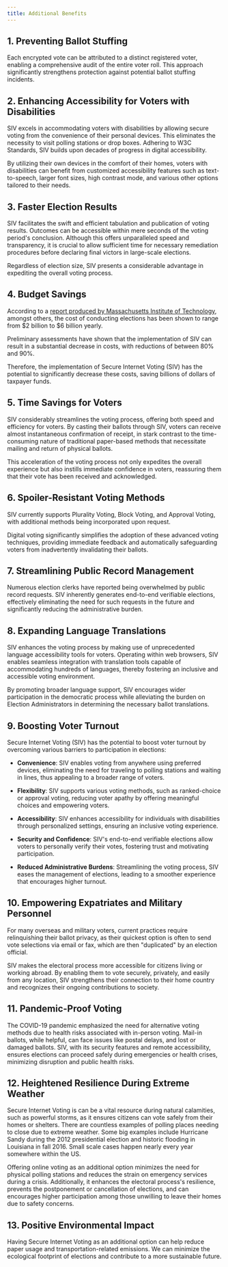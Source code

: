 ```yaml
---
title: Additional Benefits
---
```


## 1. Preventing Ballot Stuffing

Each encrypted vote can be attributed to a distinct registered voter, enabling a comprehensive audit of the entire voter roll. This approach significantly strengthens protection against potential ballot stuffing incidents.

## 2. Enhancing Accessibility for Voters with Disabilities

SIV excels in accommodating voters with disabilities by allowing secure voting from the convenience of their personal devices. This eliminates the necessity to visit polling stations or drop boxes. Adhering to W3C Standards, SIV builds upon decades of progress in digital accessibility.

By utilizing their own devices in the comfort of their homes, voters with disabilities can benefit from customized accessibility features such as text-to-speech, larger font sizes, high contrast mode, and various other options tailored to their needs.

## 3. Faster Election Results

SIV facilitates the swift and efficient tabulation and publication of voting results. Outcomes can be accessible within mere seconds of the voting period's conclusion. Although this offers unparalleled speed and transparency, it is crucial to allow sufficient time for necessary remediation procedures before declaring final victors in large-scale elections.

Regardless of election size, SIV presents a considerable advantage in expediting the overall voting process.

## 4. Budget Savings

According to a [report produced by Massachusetts Institute of Technology](https://electionlab.mit.edu/sites/default/files/2022-05/TheCostofConductingElections-2022.pdf), amongst others, the cost of conducting elections has been shown to range from \$2 billion to \$6 billion yearly.

Preliminary assessments have shown that the implementation of SIV can result in a substantial decrease in costs, with reductions of between 80% and 90%.

Therefore, the implementation of Secure Internet Voting (SIV) has the potential to significantly decrease these costs, saving billions of dollars of taxpayer funds.

## 5. Time Savings for Voters

SIV considerably streamlines the voting process, offering both speed and efficiency for voters. By casting their ballots through SIV, voters can receive almost instantaneous confirmation of receipt, in stark contrast to the time-consuming nature of traditional paper-based methods that necessitate mailing and return of physical ballots.

This acceleration of the voting process not only expedites the overall experience but also instills immediate confidence in voters, reassuring them that their vote has been received and acknowledged.

## 6. Spoiler-Resistant Voting Methods

SIV currently supports Plurality Voting, Block Voting, and Approval Voting, with additional methods being incorporated upon request.

Digital voting significantly simplifies the adoption of these advanced voting techniques, providing immediate feedback and automatically safeguarding voters from inadvertently invalidating their ballots.

## 7. Streamlining Public Record Management

Numerous election clerks have reported being overwhelmed by public record requests. SIV inherently generates end-to-end verifiable elections, effectively eliminating the need for such requests in the future and significantly reducing the administrative burden.

## 8. Expanding Language Translations

SIV enhances the voting process by making use of unprecedented language accessibility tools for voters. Operating within web browsers, SIV enables seamless integration with translation tools capable of accommodating hundreds of languages, thereby fostering an inclusive and accessible voting environment.

By promoting broader language support, SIV encourages wider participation in the democratic process while alleviating the burden on Election Administrators in determining the necessary ballot translations.

## 9. Boosting Voter Turnout

Secure Internet Voting (SIV) has the potential to boost voter turnout by overcoming various barriers to participation in elections:

- **Convenience**: SIV enables voting from anywhere using preferred devices, eliminating the need for traveling to polling stations and waiting in lines, thus appealing to a broader range of voters.

- **Flexibility**: SIV supports various voting methods, such as ranked-choice or approval voting, reducing voter apathy by offering meaningful choices and empowering voters.

- **Accessibility**: SIV enhances accessibility for individuals with disabilities through personalized settings, ensuring an inclusive voting experience.

- **Security and Confidence**: SIV's end-to-end verifiable elections allow voters to personally verify their votes, fostering trust and motivating participation.

- **Reduced Administrative Burdens**: Streamlining the voting process, SIV eases the management of elections, leading to a smoother experience that encourages higher turnout.

## 10. Empowering Expatriates and Military Personnel

For many overseas and military voters, current practices require relinquishing their ballot privacy, as their quickest option is often to send vote selections via email or fax, which are then "duplicated" by an election official.

SIV makes the electoral process more accessible for citizens living or working abroad. By enabling them to vote securely, privately, and easily from any location, SIV strengthens their connection to their home country and recognizes their ongoing contributions to society.

## 11. Pandemic-Proof Voting

The COVID-19 pandemic emphasized the need for alternative voting methods due to health risks associated with in-person voting. Mail-in ballots, while helpful, can face issues like postal delays, and lost or damaged ballots. SIV, with its security features and remote accessibility, ensures elections can proceed safely during emergencies or health crises, minimizing disruption and public health risks.

## 12. Heightened Resilience During Extreme Weather

Secure Internet Voting is can be a vital resource during natural calamities, such as powerful storms, as it ensures citizens can vote safely from their homes or shelters. There are countless examples of polling places needing to close due to extreme weather. Some big examples include Hurricane Sandy during the 2012 presidential election and historic flooding in Louisiana in fall 2016. Small scale cases happen nearly every year somewhere within the US.

Offering online voting as an additional option minimizes the need for physical polling stations and reduces the strain on emergency services during a crisis. Additionally, it enhances the electoral process's resilience, prevents the postponement or cancellation of elections, and can encourages higher participation among those unwilling to leave their homes due to safety concerns.

## 13. Positive Environmental Impact

Having Secure Internet Voting as an additional option can help reduce paper usage and transportation-related emissions. We can minimize the ecological footprint of elections and contribute to a more sustainable future.
